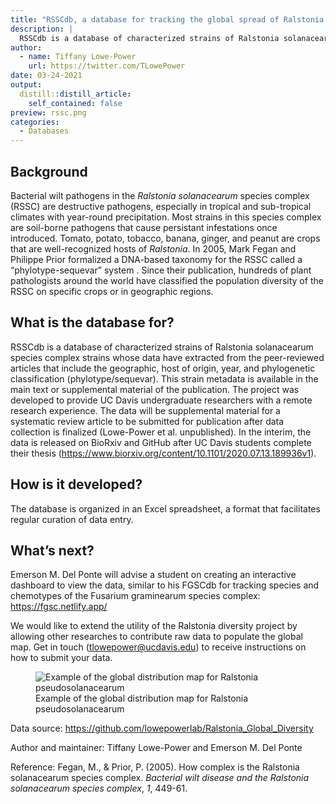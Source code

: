 ```yaml
---
title: "RSSCdb, a database for tracking the global spread of Ralstonia solanacearum sequevars and strains "
description: |
  RSSCdb is a database of characterized strains of Ralstonia solanacearum species complex strains whose data have extracted from the peer-reviewed articles that include the geographic, host of origin, year, and phylogenetic classification (phylotype/sequevar). The project was developed to provide UC Davis undergraduate researchers with a remote research experience.
author:
  - name: Tiffany Lowe-Power
    url: https://twitter.com/TLowePower
date: 03-24-2021
output:
  distill::distill_article:
    self_contained: false
preview: rssc.png
categories:
  - Databases
---
```


## Background

Bacterial wilt pathogens in the *Ralstonia solanacearum* species complex (RSSC) are destructive pathogens, especially in tropical and sub-tropical climates with year-round precipitation.
Most strains in this species complex are soil-borne pathogens that cause persistant infestations once introduced.
Tomato, potato, tobacco, banana, ginger, and peanut are crops that are well-recognized hosts of *Ralstonia*.
In 2005, Mark Fegan and Philippe Prior formalized a DNA-based taxonomy for the RSSC called a "phylotype-sequevar" system .
Since their publication, hundreds of plant pathologists around the world have classified the population diversity of the RSSC on specific crops or in geographic regions.

## What is the database for?

RSSCdb is a database of characterized strains of Ralstonia solanacearum species complex strains whose data have extracted from the peer-reviewed articles that include the geographic, host of origin, year, and phylogenetic classification (phylotype/sequevar).
This strain metadata is available in the main text or supplemental material of the publication.
The project was developed to provide UC Davis undergraduate researchers with a remote research experience.
The data will be supplemental material for a systematic review article to be submitted for publication after data collection is finalized (Lowe-Power et al. unpublished).
In the interim, the data is released on BioRxiv and GitHub after UC Davis students complete their thesis (<https://www.biorxiv.org/content/10.1101/2020.07.13.189936v1>).

## How is it developed?

The database is organized in an Excel spreadsheet, a format that facilitates regular curation of data entry.

## What's next?

Emerson M. Del Ponte will advise a student on creating an interactive dashboard to view the data, similar to his FGSCdb for tracking species and chemotypes of the Fusarium graminearum species complex: <https://fgsc.netlify.app/>

We would like to extend the utility of the Ralstonia diversity project by allowing other researches to contribute raw data to populate the global map.
Get in touch ([tlowepower\@ucdavis.edu](mailto:tlowepower@ucdavis.edu){.email}) to receive instructions on how to submit your data.

![Example of the global distribution map for Ralstonia pseudosolanacearum](rssc2.png)

Data source: <https://github.com/lowepowerlab/Ralstonia_Global_Diversity>

Author and maintainer: Tiffany Lowe-Power and Emerson M. Del Ponte

Reference: Fegan, M., & Prior, P. (2005).
How complex is the Ralstonia solanacearum species complex.
*Bacterial wilt disease and the Ralstonia solanacearum species complex*, *1*, 449-61.
